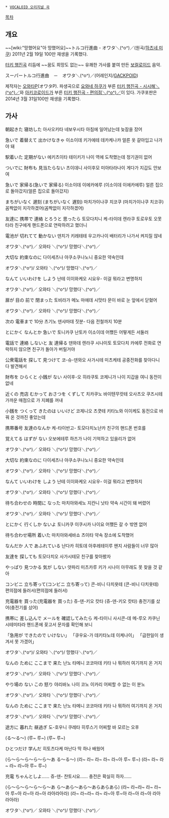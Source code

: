  * [[VOCALOID 오리지널 곡]]

[[목차]]

== 개요 ==

~~[wiki:"망했어요"아 망했어요]~~トルコ行進曲 - オワタ＼(^o^)／(원곡/[[하츠네 미쿠]])
2011년 2월 19일 100만 재생을 기록했다.

[[터키 행진곡]] 리듬에 ~~꿈도 희망도 없는~~ 유쾌한 가사를 붙여 만든 [[보컬로이드]] 음악.

{{{#!html
<script type="text/javascript" src="http://ext.nicovideo.jp/thumb_watch/sm2972481"></script><noscript><a href="http://www.nicovideo.jp/watch/sm2972481">【ニコニコ動画】【初音ミク】トルコ行進曲 - オワタ＼(^o^)／【アレンジ】</a></noscript>
}}}

スーパートルコ行進曲　－　オワタ＼(^o^)／(어레인지/[[GACKPOID]])
{{{#!html
<script type="text/javascript" src="http://ext.nicovideo.jp/thumb_watch/sm4144858"></script><noscript><a href="http://www.nicovideo.jp/watch/sm4144858">【ニコニコ動画】【がくっぽいど】スーパートルコ行進曲　－　オワタ＼(^o^)／</a></noscript>
}}}

제작자는 [[오와타P]](オワタP). 파생곡으로 [[요와네 하쿠]]가 부른 [http://www.nicovideo.jp/watch/sm6730066 터키 행진곡 - 시시해＼(^o^)／]와 [[아키코로이드]]가 부른 [http://www.nicovideo.jp/watch/sm15538494 터키 행진곡 - 편의점＼(^o^)／]이 있다. 가쿠포판은 2014년 3월 31일100만 재생을 기록했다.
== 가사 ==
朝起きた 寝坊した
아사오키타 네보우시타
아침에 일어났는데 늦잠을 잤어

急いで 着替えて 出かけなきゃ
이소이데 키가에테 데카케나캬
얼른 옷 갈아입고 나가야 돼

駅着いた 定期がない
에키츠이타 테이키가 나이
역에 도착했는데 정기권이 없어

ついでに 財布も 見当たらない
츠이데니 사이후모 미아타라나이
게다가 지갑도 안보여

急いで 家帰る(急いで 家帰る)
이소이데 이에카에루 (이소이데 이에카에루)
얼른 집으로 돌아갔지(얼른 집으로 돌아갔지)

まちがいなく 遅刻 (まちがいなく 遅刻)
마치가이나쿠 치코쿠 (마치가이나쿠 치코쿠)
꼼짝없이 지각하겠어(꼼짝없이 지각하겠어)

友達に 携帯で 連絡 とろうと 思ったら
토모다치니 케-타이데 렌라쿠 토로우토 오못타라
친구에게 핸드폰으로 연락하려고 했더니

電池が 切れてて 動かない
덴치가 키레테테 우고카나이
배터리가 나가서 켜지질 않네
 
オワタ＼(^o^)／
오와타 ＼(^o^)/
망했다＼(^o^)／
 
大切な 約束なのに
다이세츠나 야쿠소쿠나노니
중요한 약속인데
 
オワタ＼(^o^)/
오와타 ＼(^o^)/
망했다＼(^o^)／
 
なんて いいわけを しよう
난테 이이와케오 시요우-
이걸 뭐라고 변명하지
 
オワタ＼(^o^)／
오와타 ＼(^o^)/
망했다＼(^o^)／
 
扉が 目の 前で 閉まった
토비라가 메노 마에데 시맛타
문이 바로 눈 앞에서 닫혔어
 
オワタ＼(^o^)／
오와타 ＼(^o^)/
망했다＼(^o^)／
 
次の 電車まで 10分
츠기노 덴샤마데 짓분-
다음 전철까지 10분
 
とにかく なんとか 急いで
토니카쿠 난토카 이소이데
어쨌든 어떻게든 서둘러

電話で 連絡 しないと 友 達帰る
덴와데 렌라쿠 시나이토 토모다치 카에루
전화로 연락하지 않으면 친구가 돌아가 버릴거야

公衆電話を 探して 見つけて
코-슈-덴와오 사가시테 미츠케테
공중전화를 찾아다니다 발견해서

財布を ひらくと 小銭が ない
사이후-오 히라쿠토 코제니가 나이
지갑을 여니 동전이 없네

近くの 売店 むかって おさつを くずして
치카쿠노 바이텐무캇테 오사츠오 쿠즈시테
가까운 매점으로 가 지폐를 꺼내

小銭を つくって きたのは いいけど
코제니오 츠쿳테 키타노와 이이케도
동전으로 바꿔 온 것까진 좋았는데

携帯番号 友達のなんか
케-타이반고- 토모다치노난카
친구의 핸드폰 번호를

覚えてる はずが ない
오보에테루 하즈가 나이
기억하고 있을리가 없어
  
オワタ＼(^o^)／
오와타 ＼(^o^)/
망했다＼(^o^)／
 
大切な 約束なのに
다이세츠나 야쿠소쿠나노니
중요한 약속인데
 
オワタ＼(^o^)／
오와타 ＼(^o^)/
망했다＼(^o^)／
 
なんて いいわけを しよう
난테 이이와케오 시요우-
이걸 뭐라고 변명하지

オワタ＼(^o^)／
오와타 ＼(^o^)/
망했다＼(^o^)／
 
待ち合わせの 時間に なった
마치아와세노 지칸니 낫타
약속 시간이 돼 버렸어
 
オワタ＼(^o^)／
오와타 ＼(^o^)/
망했다＼(^o^)／
 
とにかく 行くしか ないよ
토니카쿠 이쿠시카 나이요
어쨌든 갈 수 밖엔 없어

待ち合わせ場所 着いた
마치아와세바쇼 츠이타
약속 장소에 도착했어

なんだか 人で あふれている
난다카 히토데 아후레테이루
왠지 사람들이 너무 많아

友達を 探しても
토모다치오 사가시테모
친구를 찾아봤자

やっぱり 見つかる 気が しない
얏파리 미츠카루 키가 시나이
아무래도 못 찾을 것 같아
 
コンビニ 立ち寄って(コンビニ 立ち寄って)
콘-비니 다치욧테 (콘-비니 다치욧테)
편의점에 들러서(편의점에 들러서)

充電器を 買った(充電器を 買った)
쥬-덴-키오 캇타 (쥬-덴-키오 캇타)
충전기를 샀어(충전기를 샀어)

携帯に 差し込んで メールを 確認してみたら
케-타이니 사시콘-데 메-루오 카쿠닌시테미타라
핸드폰에 꽂고서 문자를 확인해 보니

「急用が できたので いけない」
「큐우요-가 데키타노데 이케나이」
「급한일이 생겨서 못 가겠어」
 
オワタ＼(^o^)/
오와타 ＼(^o^)/
망했다＼(^o^)／
 
なんの ために ここまで 来た
난노 타메니 코코마데 키타
나 뭐하러 여기까지 온 거지
 
オワタ＼(^o^)／
오와타 ＼(^o^)/
망했다＼(^o^)／
 
やり場の ない この 怒り
야리바노 나이 코노 이카리
어찌할 수 없는 이 분노
 
オワタ＼(^o^)／
오와타 ＼(^o^)/
망했다＼(^o^)／
 
なんの ために ここまで 来た
난노 타메니 코코마데 키타
나 뭐하러 여기까지 온 거지
 
オワタ＼(^o^)／
오와타 ＼(^o^)/
망했다＼(^o^)／
 
途方に 暮れた 昼過ぎ
도-호우니 쿠레타 히루스기
어찌할 바 모르는 오후
 
(る〜る〜)
(루~ 루~)
(루~ 루~)
 
ひとつだけ 学んだ
히토츠다케 마난다
딱 하나 배웠어
 
(ら〜ら〜ら〜ら〜ら〜あ る〜る〜)
(라~ 라~ 라~ 라~ 라~아 루~ 루~)
(라~ 라~ 라~ 라~ 라~아 루~ 루~)
 
充電 ちゃんとしよ……
쥬-덴- 챤토시요……
충전은 확실히 하자……
 
(ら〜ら〜ら〜ら〜ら〜あ ら〜あら〜あら〜あらあらあら)
(라~ 라~라~ 라~ 라~아 루~아 라~아 라~아 라아라아라)
(라~ 라~라~ 라~ 라~아 루~아 라~아 라~아 라아라아라)
 
オワタ＼(^o^)／
오와타 ＼(^o^)/
망했다＼(^o^)／
